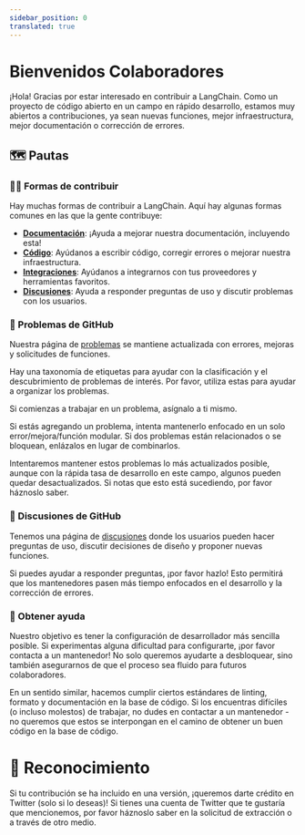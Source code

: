 ```yaml
---
sidebar_position: 0
translated: true
---
```


# Bienvenidos Colaboradores

¡Hola! Gracias por estar interesado en contribuir a LangChain.
Como un proyecto de código abierto en un campo en rápido desarrollo, estamos muy abiertos a contribuciones, ya sean nuevas funciones, mejor infraestructura, mejor documentación o corrección de errores.

## 🗺️ Pautas

### 👩‍💻 Formas de contribuir

Hay muchas formas de contribuir a LangChain. Aquí hay algunas formas comunes en las que la gente contribuye:

- [**Documentación**](/docs/contributing/documentation/style_guide): ¡Ayuda a mejorar nuestra documentación, incluyendo esta!
- [**Código**](./code.mdx): Ayúdanos a escribir código, corregir errores o mejorar nuestra infraestructura.
- [**Integraciones**](integrations.mdx): Ayúdanos a integrarnos con tus proveedores y herramientas favoritos.
- [**Discusiones**](https://github.com/langchain-ai/langchain/discussions): Ayuda a responder preguntas de uso y discutir problemas con los usuarios.

### 🚩 Problemas de GitHub

Nuestra página de [problemas](https://github.com/langchain-ai/langchain/issues) se mantiene actualizada con errores, mejoras y solicitudes de funciones.

Hay una taxonomía de etiquetas para ayudar con la clasificación y el descubrimiento de problemas de interés. Por favor, utiliza estas para ayudar a organizar los problemas.

Si comienzas a trabajar en un problema, asígnalo a ti mismo.

Si estás agregando un problema, intenta mantenerlo enfocado en un solo error/mejora/función modular.
Si dos problemas están relacionados o se bloquean, enlázalos en lugar de combinarlos.

Intentaremos mantener estos problemas lo más actualizados posible, aunque
con la rápida tasa de desarrollo en este campo, algunos pueden quedar desactualizados.
Si notas que esto está sucediendo, por favor háznoslo saber.

### 💭 Discusiones de GitHub

Tenemos una página de [discusiones](https://github.com/langchain-ai/langchain/discussions) donde los usuarios pueden hacer preguntas de uso, discutir decisiones de diseño y proponer nuevas funciones.

Si puedes ayudar a responder preguntas, ¡por favor hazlo! Esto permitirá que los mantenedores pasen más tiempo enfocados en el desarrollo y la corrección de errores.

### 🙋 Obtener ayuda

Nuestro objetivo es tener la configuración de desarrollador más sencilla posible. Si experimentas alguna dificultad para configurarte, ¡por favor contacta a un mantenedor! No solo queremos ayudarte a desbloquear, sino también asegurarnos de que el proceso sea fluido para futuros colaboradores.

En un sentido similar, hacemos cumplir ciertos estándares de linting, formato y documentación en la base de código.
Si los encuentras difíciles (o incluso molestos) de trabajar, no dudes en contactar a un mantenedor -
no queremos que estos se interpongan en el camino de obtener un buen código en la base de código.

# 🌟 Reconocimiento

Si tu contribución se ha incluido en una versión, ¡queremos darte crédito en Twitter (solo si lo deseas)!
Si tienes una cuenta de Twitter que te gustaría que mencionemos, por favor háznoslo saber en la solicitud de extracción o a través de otro medio.
